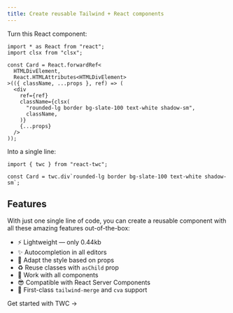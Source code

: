 ```yaml
---
title: Create reusable Tailwind + React components
---
```



<Hero />

<div className="flex flex-col gap-8">
<div className="flex-1">
  <div className="text-xl text-center font-semibold">Turn this React component:</div>

```tsx
import * as React from "react";
import clsx from "clsx";

const Card = React.forwardRef<
  HTMLDivElement,
  React.HTMLAttributes<HTMLDivElement>
>(({ className, ...props }, ref) => (
  <div
    ref={ref}
    className={clsx(
      "rounded-lg border bg-slate-100 text-white shadow-sm",
      className,
    )}
    {...props}
  />
));
```

</div>
<div className="flex-1">
  <div className="text-xl text-center font-semibold">Into a single line:</div>

```tsx
import { twc } from "react-twc";

const Card = twc.div`rounded-lg border bg-slate-100 text-white shadow-sm`;
```

</div>
</div>

## Features

With just one single line of code, you can create a reusable component with all these amazing features out-of-the-box:

- ⚡️ Lightweight — only 0.44kb
- ✨ Autocompletion in all editors
- 🎨 Adapt the style based on props
- ♻️ Reuse classes with `asChild` prop
- 🦄 Work with all components
- 😎 Compatible with React Server Components
- 🚀 First-class `tailwind-merge` and `cva` support

<div className="my-8">
  <Link
    className="inline-block text-lg rounded-lg border border-indigo-9 font-medium px-4 py-2 transition hover:border-indigo-11"
    href="/docs/getting-started"
  >
    Get started with TWC →
  </Link>
</div>
